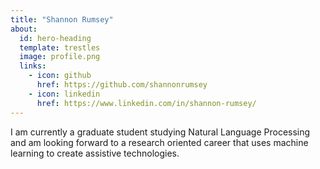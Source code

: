 ```yaml
---
title: "Shannon Rumsey"
about:
  id: hero-heading
  template: trestles
  image: profile.png
  links:
    - icon: github
      href: https://github.com/shannonrumsey
    - icon: linkedin
      href: https://www.linkedin.com/in/shannon-rumsey/
---
```


::: {#hero-heading}
I am currently a graduate student studying Natural Language Processing and am looking forward to a research oriented career that uses machine learning to create assistive technologies.
:::
